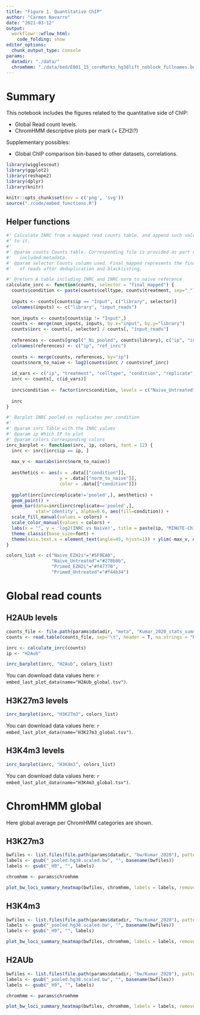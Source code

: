 ```yaml
---
title: "Figure 1. Quantitative ChIP"
author: "Carmen Navarro"
date: "2021-03-12"
output:
  workflowr::wflow_html:
    code_folding: show
editor_options:
  chunk_output_type: console
params:
  datadir: "./data/"
  chromhmm: "./data/bed/E001_15_coreMarks_hg38lift_noblock_fullnames.bed"
---
```


# Summary

This notebook includes the figures related to the quantitative side of ChIP:

- Global Read count levels.
- ChromHMM descriptive plots per mark (+ EZH2i?)


Supplementary possibles:

- Global ChIP comparison bin-based to other datasets, correlations.

```r
library(wigglescout)
library(ggplot2)
library(reshape2)
library(dplyr)
library(knitr)

knitr::opts_chunk$set(dev = c('png', 'svg'))
source("./code/embed_functions.R")
```

## Helper functions

```r
#' Calculate INRC from a mapped read counts table, and append such values
#' to it.
#'
#' @param counts Counts table. Corresponding file is provided as part of the 
#'   included metadata.
#' @param selector Counts column used. Final_mapped represents the final number
#'   of reads after deduplication and blacklisting.

#' @return A table including INRC and INRC norm to naive reference
calculate_inrc <- function(counts, selector = "final_mapped") {
  counts$condition <- paste(counts$celltype, counts$treatment, sep="_")
  
  inputs <- counts[counts$ip == "Input", c("library", selector)]
  colnames(inputs) <- c("library", "input_reads")
  
  non_inputs <- counts[counts$ip != "Input",]
  counts <- merge(non_inputs, inputs, by.x="input", by.y="library")
  counts$inrc <- counts[, selector] / counts[, "input_reads"]
  
  references <- counts[grepl("_Ni_pooled", counts$library), c("ip", "inrc")]
  colnames(references) <- c("ip", "ref_inrc")
  
  counts <- merge(counts, references, by="ip")
  counts$norm_to_naive <- log2(counts$inrc / counts$ref_inrc)
  
  id_vars <- c("ip", "treatment", "celltype", "condition", "replicate", "norm_to_naive")
  inrc <- counts[, c(id_vars)]
  
  inrc$condition <- factor(inrc$condition, levels = c("Naive_Untreated", "Primed_Untreated", "Naive_EZH2i", "Primed_EZH2i"))
  
  inrc
}

#' Barplot INRC pooled vs replicates per condition
#'
#' @param inrc Table with the INRC values
#' @param ip Which IP to plot
#' @param colors Corresponding colors
inrc_barplot <- function(inrc, ip, colors, font = 12) {
  inrc <- inrc[inrc$ip == ip, ]
  
  max_v <- max(abs(inrc$norm_to_naive))
  
  aesthetics <- aes(x = .data[["condition"]],
                    y = .data[["norm_to_naive"]],
                    color = .data[["condition"]])
  
  ggplot(inrc[inrc$replicate!='pooled',], aesthetics) +
  geom_point() +
  geom_bar(data=inrc[inrc$replicate=='pooled',],
           stat='identity', alpha=0.6, aes(fill=condition)) +
  scale_fill_manual(values = colors) +
  scale_color_manual(values = colors) +
  labs(x = "", y = 'log2(INRC vs Naïve)', title = paste(ip, "MINUTE-ChIP")) +
  theme_classic(base_size=font) +
  theme(axis.text.x = element_text(angle=45, hjust=1)) + ylim(-max_v, max_v)
}

colors_list <- c("Naive_EZH2i"="#5F9EA0",
                 "Naive_Untreated"="#278b8b",
                 "Primed_EZH2i"="#f47770",
                 "Primed_Untreated"="#f44b34")

```

# Global read counts

## H2AUb levels

```r
counts_file <- file.path(params$datadir, "meta", "Kumar_2020_stats_summary.csv")
counts <- read.table(counts_file, sep="\t", header = T, na.strings = "NA", stringsAsFactors = F)

inrc <- calculate_inrc(counts) 
ip <- "H2Aub"

inrc_barplot(inrc, "H2Aub", colors_list)
```

You can download data values here: `r embed_last_plot_data(name="H2AUb_global.tsv")`.

## H3K27m3 levels

```r
inrc_barplot(inrc, "H3K27m3", colors_list)
```

You can download data values here: `r embed_last_plot_data(name="H3K27m3_global.tsv")`.

## H3K4m3 levels

```r
inrc_barplot(inrc, "H3K4m3", colors_list)
```

You can download data values here: `r embed_last_plot_data(name="H3K4m3_global.tsv")`.

# ChromHMM global

Here global average per ChromHMM categories are shown.

## H3K27m3

```r
bwfiles <- list.files(file.path(params$datadir, "bw/Kumar_2020"), pattern = "H3K27m3.*pooled.*hg38.scaled", full.names = T)
labels <- gsub("_pooled.hg38.scaled.bw", "", basename(bwfiles))
labels <- gsub("_H9", "", labels)

chromhmm <- params$chromhmm

plot_bw_loci_summary_heatmap(bwfiles, chromhmm, labels = labels, remove_top=0.001)
```

## H3K4m3

```r
bwfiles <- list.files(file.path(params$datadir, "bw/Kumar_2020"), pattern = "H3K4m3.*pooled.*hg38.scaled", full.names = T)
labels <- gsub("_pooled.hg38.scaled.bw", "", basename(bwfiles))
labels <- gsub("_H9", "", labels)

plot_bw_loci_summary_heatmap(bwfiles, chromhmm, labels = labels, remove_top=0.001)
```


## H2AUb

```r
bwfiles <- list.files(file.path(params$datadir, "bw/Kumar_2020"), pattern = "H2Aub.*pooled.*hg38.scaled", full.names = T)
labels <- gsub("_pooled.hg38.scaled.bw", "", basename(bwfiles))
labels <- gsub("_H9", "", labels)

chromhmm <- params$chromhmm

plot_bw_loci_summary_heatmap(bwfiles, chromhmm, labels = labels, remove_top=0.001)
```


